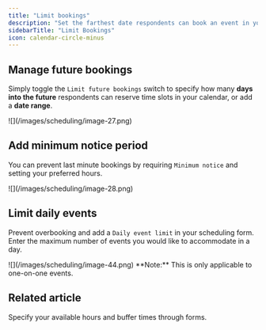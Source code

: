 ```yaml
---
title: "Limit bookings"
description: "Set the farthest date respondents can book an event in your Google Calendar with Fillout Scheduling. Optionally, add a minimum notice period and limit daily events."
sidebarTitle: "Limit Bookings"
icon: calendar-circle-minus
---
```


## Manage future bookings

Simply toggle the `Limit future bookings` switch to specify how many **days into the future** respondents can reserve time slots in your calendar, or add a **date range**.

<Frame>
  ![](/images/scheduling/image-27.png)
</Frame>

## Add minimum notice period

You can prevent last minute bookings by requiring `Minimum notice` and setting your preferred hours.

<Frame style={{ width: '384px' , height: '164px' }}>
  ![](/images/scheduling/image-28.png)
</Frame>

## Limit daily events

Prevent overbooking and add a `Daily event limit` in your scheduling form. Enter the maximum number of events you would like to accommodate in a day.

<Frame style={{ width: '384px' , height: '164px' }}>
  ![](/images/scheduling/image-44.png)
</Frame>

<Note>
  **Note:** This is only applicable to one-on-one events.
</Note>

## Related article

<CardGroup cols={3}>
<Card title="Set your availability in Fillout Scheduling" href="/fillout-scheduling-availability" icon="calendar-clock" iconType="regular" color="#FFC738">
  Specify your available hours and buffer times through forms.
</Card>
</CardGroup>
